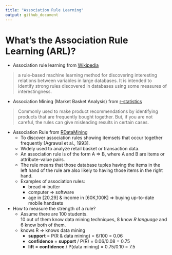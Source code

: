 ```yaml
---
title: "Association Rule Learning"
output: github_document
---
```

# What's the Association Rule Learning (ARL)?  
* Association rule learning from [Wikipedia](https://en.wikipedia.org/wiki/Association_rule_learning#cite_note-piatetsky-1)   

> a rule-based machine learning method for discovering interesting relations between variables in large databases. It is intended to identify strong rules discovered in databases using some measures of interestingness.   

* Association Mining (Market Basket Analysis) from [r-statistics](http://r-statistics.co/Association-Mining-With-R.html)    

> Commonly used to make product recommendations by identifying products that are frequently bought together. But, if you are not careful, the rules can give misleading results in certain cases.  

* Association Rule from [RDataMining](http://www.rdatamining.com/docs/association-rule-mining-with-r)  
    + To discover association rules showing itemsets that occur together frequently [Agrawal et al., 1993].  
    + Widely used to analyze retail basket or transaction data. 
    + An association rule is of the form A ⇒ B, where A and B are items or attribute-value pairs.  
    + The rule means that those database tuples having the items in the left hand of the rule are also likely to having those items in the right hand.  
    + Examples of association rules:  
        - bread ⇒ butter  
        - computer ⇒ software  
        - age in [20,29] & income in [60K,100K] ⇒ buying up-to-date mobile handsets  

* How to measure the strength of a rule?  
    + Assume there are 100 students.  
         10 out of them know data mining techniques, 8 know _R language_ and 6 know both of them.
    + knows R ⇒ knows data mining
        - **support** = P(R & data mining) = 6/100 = 0.06
        - **confidence** = **support** / P(R) = 0.06/0.08 = 0.75
        - **lift** = **confidence** / P(data mining) = 0.75/0.10 = 7.5




